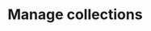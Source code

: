 ---
title: 'Manage collections'
description: 'Display inline code and code blocks'
icon: 'layer-group'
---